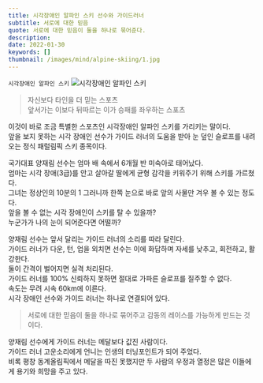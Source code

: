 ```yaml
---
title: 시각장애인 알파인 스키 선수와 가이드러너
subtitle: 서로에 대한 믿음
quote: 서로에 대한 믿음이 둘을 하나로 묶어준다.
description: 
date: 2022-01-30
keywords: []
thumbnail: /images/mind/alpine-skiing/1.jpg
---
```


`시각장애인 알파인 스키`
![시각장애인 알파인 스키](/images/mind/alpine-skiing/1.jpg)

> 자신보다 타인을 더 믿는 스포츠  
> 앞서가는 이보다 뒤따르는 이가 승패를 좌우하는 스포츠

이것이 바로 조금 특별한 스포츠인 시각장애인 알파인 스키를 가리키는 말이다.  
앞을 보지 못하는 시각 장애인 선수가 가이드 러너의 도움을 받아 눈 덮인 슬로프를 내려오는 정식 패럴림픽 스키 종목이다.  
  
국가대표 양재림 선수는 엄마 배 속에서 6개월 반 미숙아로 태어났다.  
엄마는 시각 장애(3급)를 안고 살아갈 딸에게 균형 감각을 키워주기 위해 스키를 가르쳤다.  
그녀는 정상인의 10분의 1 그러니까 한쪽 눈으로 바로 앞의 사물만 겨우 볼 수 있는 정도다.  
앞을 볼 수 없는 시각 장애인이 스키를 탈 수 있을까?  
누군가가 나의 눈이 되어준다면 어떨까?  
  
양재림 선수는 앞서 달리는 가이드 러너의 소리를 따라 달린다.  
가이드 러너가 다운, 턴, 업을 외치면 선수는 이에 화답하며 자세를 낮추고, 회전하고, 활강한다.  
둘이 간격이 벌어지면 실격 처리된다.  
가이드 러너를 100% 신뢰하지 못하면 절대로 가파른 슬로프를 질주할 수 없다.  
속도는 무려 시속 60km에 이른다.  
시각 장애인 선수와 가이드 러너는 하나로 연결되어 있다.  

> 서로에 대한 믿음이 둘을 하나로 묶어주고 감동의 레이스를 가능하게 만드는 것이다.

양재림 선수에게 가이드 러너는 메달보다 값진 사람이다.  
가이드 러너 고운소리에게 언니는 인생의 터닝포인트가 되어 주었다.  
비록 평창 동계올림픽에서 메달을 따진 못했지만 두 사람의 우정과 열정은 많은 이들에게 용기와 희망을 주고 있다.